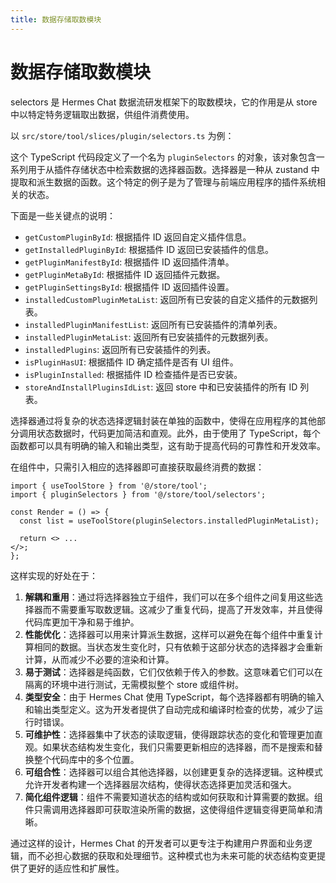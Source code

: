 ```yaml
---
title: 数据存储取数模块
---
```


# 数据存储取数模块

selectors 是 Hermes Chat 数据流研发框架下的取数模块，它的作用是从 store 中以特定特务逻辑取出数据，供组件消费使用。

以 `src/store/tool/slices/plugin/selectors.ts` 为例：

这个 TypeScript 代码段定义了一个名为 `pluginSelectors` 的对象，该对象包含一系列用于从插件存储状态中检索数据的选择器函数。选择器是一种从 zustand 中提取和派生数据的函数。这个特定的例子是为了管理与前端应用程序的插件系统相关的状态。

下面是一些关键点的说明：

- `getCustomPluginById`: 根据插件 ID 返回自定义插件信息。
- `getInstalledPluginById`: 根据插件 ID 返回已安装插件的信息。
- `getPluginManifestById`: 根据插件 ID 返回插件清单。
- `getPluginMetaById`: 根据插件 ID 返回插件元数据。
- `getPluginSettingsById`: 根据插件 ID 返回插件设置。
- `installedCustomPluginMetaList`: 返回所有已安装的自定义插件的元数据列表。
- `installedPluginManifestList`: 返回所有已安装插件的清单列表。
- `installedPluginMetaList`: 返回所有已安装插件的元数据列表。
- `installedPlugins`: 返回所有已安装插件的列表。
- `isPluginHasUI`: 根据插件 ID 确定插件是否有 UI 组件。
- `isPluginInstalled`: 根据插件 ID 检查插件是否已安装。
- `storeAndInstallPluginsIdList`: 返回 store 中和已安装插件的所有 ID 列表。

选择器通过将复杂的状态选择逻辑封装在单独的函数中，使得在应用程序的其他部分调用状态数据时，代码更加简洁和直观。此外，由于使用了 TypeScript，每个函数都可以具有明确的输入和输出类型，这有助于提高代码的可靠性和开发效率。

在组件中，只需引入相应的选择器即可直接获取最终消费的数据：

```tsx | pure
import { useToolStore } from '@/store/tool';
import { pluginSelectors } from '@/store/tool/selectors';

const Render = () => {
  const list = useToolStore(pluginSelectors.installedPluginMetaList);

  return <> ...
</>;
};
```

这样实现的好处在于：

1. **解耦和重用**：通过将选择器独立于组件，我们可以在多个组件之间复用这些选择器而不需要重写取数逻辑。这减少了重复代码，提高了开发效率，并且使得代码库更加干净和易于维护。
2. **性能优化**：选择器可以用来计算派生数据，这样可以避免在每个组件中重复计算相同的数据。当状态发生变化时，只有依赖于这部分状态的选择器才会重新计算，从而减少不必要的渲染和计算。
3. **易于测试**：选择器是纯函数，它们仅依赖于传入的参数。这意味着它们可以在隔离的环境中进行测试，无需模拟整个 store 或组件树。
4. **类型安全**：由于 Hermes Chat 使用 TypeScript，每个选择器都有明确的输入和输出类型定义。这为开发者提供了自动完成和编译时检查的优势，减少了运行时错误。
5. **可维护性**：选择器集中了状态的读取逻辑，使得跟踪状态的变化和管理更加直观。如果状态结构发生变化，我们只需要更新相应的选择器，而不是搜索和替换整个代码库中的多个位置。
6. **可组合性**：选择器可以组合其他选择器，以创建更复杂的选择逻辑。这种模式允许开发者构建一个选择器层次结构，使得状态选择更加灵活和强大。
7. **简化组件逻辑**：组件不需要知道状态的结构或如何获取和计算需要的数据。组件只需调用选择器即可获取渲染所需的数据，这使得组件逻辑变得更简单和清晰。

通过这样的设计，Hermes Chat 的开发者可以更专注于构建用户界面和业务逻辑，而不必担心数据的获取和处理细节。这种模式也为未来可能的状态结构变更提供了更好的适应性和扩展性。

